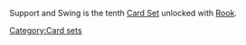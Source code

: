 Support and Swing is the tenth [[Card Sets|Card Set]] unlocked with [[Rook]].
[[Category:Card sets]]